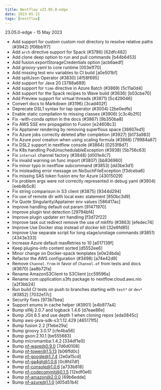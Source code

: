 ```yaml
---
title: Nextflow v23.05.0-edge
date: 2023-05-15
tags: [nextflow]
---
```


23.05.0-edge - 15 May 2023
- Add support for custom custom root directory to resolve relative paths (#3942) [f06bb1f7]
- Add `arch` directive support for Spack (#3786) [62dfc482]
- Add clone deep option to run and pull commands [b44b6453]
- Add fusion.exportStorageCredentials option [acb6aedf]
- Add groovy-yaml to core runtime [003e1f70]
- Add missing test env variables to CI build [a0e501bf]
- Add splitJson Operator (#3830) [4f58f695]
- Add support for Java 20 [3788a689]
- Add support for `time` directive in Azure Batch (#3869) [5c11a0d4]
- Add support for the Spack recipes to Wave build (#3636) [b03cbe70]
- Add Preview support for virtual threads (#3871) [5c429046]
- Convert docs to Markdown (#3196) [3cad402f]
- Deprecate DSL1 syntax for tap operator (#3004) [2be0edfe]
- Enable static compilation to missing classes (#3906) [c3c4b2f0]
- Fix -with-conda option in the docs (#3867) [9b350ba8]
- Fix AWS SSE env propagation to Fusion [e24608c3]
- Fix Apptainer rendering by removing superflous space [36607ed1]
- Fix Azure jobs correctly deleted after completion (#3927) [b173a983]
- Fix Azure pool creation when using scaling formula (#3868) [79984a87]
- Fix DSL2 support in nextflow console (#3864) [0253f8d7]
- Fix K8s handling PodUnschedulableException (#3938) [5b756c63]
- Fix `interval` channel factory (#3848) [d001e4c7]
- Fix invalid warning on func import (#3807) [bb836960]
- Fix minor typo in nextflow subcommand (#3853) [dd3be3d1]
- Fix misleading error message on NoSuchFileException [f3dceba6]
- Fix missing SAS token fusion env for Azure [43015029]
- Fix problem args were not correctly represented in debug yaml (#3904) [eeb4b5c8]
- Fix string comparison in S3 client (#3875) [9344d294]
- Fix use of remote dir with local exec statement [850bc3d9]
- Fix Quote Singularity/Apptainer env values [586417ac]
- Improve handling default out param [91471970]
- Improve plugin test detection [29794bf4]
- Improve plugin updater err handling [f3d72f22]
- Improve task out redirect remove the use of mkfifo (#3863) [efedec74]
- Improve Use Docker stop instead of docker kill [32e6fd85]
- Improve Use separate script for long stage/unstage commands (#3851) [4343e333]
- Increase Azure default maxRetries to 10 [a017139f]
- Keep plugins-info content sorted [d5552ee6]
- Minor change on Docker-spack templates [e0e24bda]
- Refactor the AWS configuration (#3498) [a74e42d9]
- Remove `Channel.from` in favor of `Channel.of` from tests and docs (#3670) [aa8b72fa]
- Rename AmazonS3Client to S3Client [cc59596a]
- Rename com.upplication.s3fs package to nextflow.cloud.aws.nio [a2f3bb24]
- Run build CI tests on push to branches starting with `test*` or `dev*` (#3852) [7032e17c]
- Security fixes [973b7bea]
- Support enums in cache helper (#3901) [e4b977a4]
- Bump slf4j 2.0.7 and logback 1.4.6 [d7eae86e]
- Bump JGit 6.5 and use depth 1 when cloning repos [eda0845c]
- Bump aws-java-sdk-s3:1.12.429 [465171f5]
- Bump fusion 2.2 [f1ebe29a]
- Bump groovy 3.0.17 [cfe4ba56]
- Bump gson:2.10.1 [be555683]
- Bump micromamba:1.4.2 [334df1e0]
- Bump nf-wave@0.9.0 [7d6d0108]
- Bump nf-tower@1.5.13 [b06ffd0c]
- Bump nf-google@1.7.4 [2e0a15cd]
- Bump nf-ga4gh@1.0.6 [0c8fd7df]
- Bump nf-console@1.0.6 [a733b818]
- Bump nf-codecommit@0.1.5 [12edf0e6]
- Bump nf-amazon@2.0.0 [69b6edde]
- Bump nf-azure@1.1.0 [d05d51b4]
